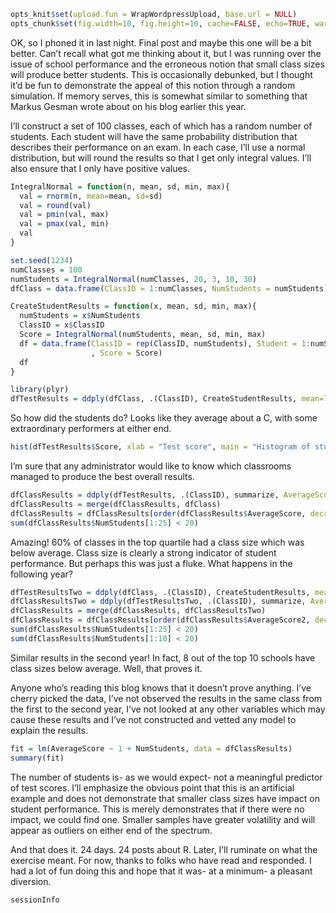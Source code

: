 ```r
opts_knit$set(upload.fun = WrapWordpressUpload, base.url = NULL) 
opts_chunk$set(fig.width=10, fig.height=10, cache=FALSE, echo=TRUE, warning=FALSE, message=FALSE, error=FALSE)
````

OK, so I phoned it in last night. Final post and maybe this one will be a bit better. Can't recall what got me thinking about it, but I was running over the issue of school performance and the erroneous notion that small class sizes will produce better students. This is occasionally debunked, but I thought it'd be fun to demonstrate the appeal of this notion through a random simulation. If memory serves, this is somewhat similar to something that Markus Gesman wrote about on his blog earlier this year.

I'll construct a set of 100 classes, each of which has a random number of students. Each student will have the same probability distribution that describes their performance on an exam. In each case, I'll use a normal distribution, but will round the results so that I get only integral values. I'll also ensure that I only have positive values.

```r
IntegralNormal = function(n, mean, sd, min, max){
  val = rnorm(n, mean=mean, sd=sd)
  val = round(val)
  val = pmin(val, max)
  val = pmax(val, min)
  val
}

set.seed(1234)
numClasses = 100
numStudents = IntegralNormal(numClasses, 20, 3, 10, 30)
dfClass = data.frame(ClassID = 1:numClasses, NumStudents = numStudents)

CreateStudentResults = function(x, mean, sd, min, max){
  numStudents = x$NumStudents
  ClassID = x$ClassID
  Score = IntegralNormal(numStudents, mean, sd, min, max)
  df = data.frame(ClassID = rep(ClassID, numStudents), Student = 1:numStudents
                  , Score = Score)
  df
}

library(plyr)
dfTestResults = ddply(dfClass, .(ClassID), CreateStudentResults, mean=70, sd=10, min=0, max=100)
``` 

So how did the students do? Looks like they average about a C, with some extraordinary performers at either end.

```r
hist(dfTestResults$Score, xlab = "Test score", main = "Histogram of student test scores")
```

I'm sure that any administrator would like to know which classrooms managed to produce the best overall results.

```r
dfClassResults = ddply(dfTestResults, .(ClassID), summarize, AverageScore = mean(Score))
dfClassResults = merge(dfClassResults, dfClass)
dfClassResults = dfClassResults[order(dfClassResults$AverageScore, decreasing = TRUE), ]
sum(dfClassResults$NumStudents[1:25] < 20)
```

Amazing! 60% of classes in the top quartile had a class size which was below average. Class size is clearly a strong indicator of student performance. But perhaps this was just a fluke. What happens in the following year?

```r
dfTestResultsTwo = ddply(dfClass, .(ClassID), CreateStudentResults, mean=70, sd=10, min=0, max=100)
dfClassResultsTwo = ddply(dfTestResultsTwo, .(ClassID), summarize, AverageScore2=mean(Score))
dfClassResults = merge(dfClassResults, dfClassResultsTwo)
dfClassResults = dfClassResults[order(dfClassResults$AverageScore2, decreasing = TRUE), ]
sum(dfClassResults$NumStudents[1:25] < 20)
sum(dfClassResults$NumStudents[1:10] < 20)
```

Similar results in the second year! In fact, 8 out of the top 10 schools have class sizes below average. Well, that proves it.

Anyone who's reading this blog knows that it doesn't prove anything. I've cherry picked the data, I've not observed the results in the same class from the first to the second year, I've not looked at any other variables which may cause these results and I've not constructed and vetted any model to explain the results.

```r
fit = lm(AverageScore ~ 1 + NumStudents, data = dfClassResults)
summary(fit)
```

The number of students is- as we would expect- not a meaningful predictor of test scores. I'll emphasize the obvious point that this is an artificial example and does not demonstrate that smaller class sizes have impact on student performance. This is merely demonstrates that if there were no impact, we could find one. Smaller samples have greater volatility and will appear as outliers on either end of the spectrum.

And that does it. 24 days. 24 posts about R. Later, I'll ruminate on what the exercise meant. For now, thanks to folks who have read and responded. I had a lot of fun doing this and hope that it was- at a minimum- a pleasant diversion.

```r
sessionInfo
```

